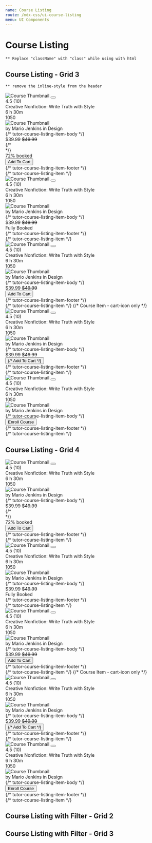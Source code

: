 ```yaml
---
name: Course Listing
route: /mdx-css/ui-course-listing
menu: UI Components
---
```



# Course Listing

`** Replace "className" with "class" while using with html` <br />

## Course Listing - Grid 3

`** remove the inline-style from the header`

<Playground>
	<div class="tutor-course-listing tutor-course-listing-grid-3 tutor-course-listing-filter-grid-2 tutor-course-listing-filter-grid-3">
		<div class="tutor-course-listing-item">
			<div class="tutor-course-listing-item-head tutor-bs-d-flex">
				<img
					src="https://preview.tutorlms.com/marketplace/wp-content/uploads/sites/6/2019/05/course-thumb-17.jpg"
					alt="Course Thumbnail"
				/>
				<button className="save-bookmark-btn tutor-bs-d-flex tutor-bs-align-items-center tutor-bs-justify-content-center"><span className="ttr-fav-line-filled"></span></button>
			</div>
			<div class="tutor-course-listing-item-body tutor-px-20 tutor-py-18">
				<div class="list-item-rating tutor-bs-d-flex">
					<div className="tutor-ratings">
						<div className="tutor-rating-stars">
							<span className="ttr-star-full-filled"></span>
							<span className="ttr-star-full-filled"></span>
							<span className="ttr-star-full-filled"></span>
							<span className="ttr-star-half-filled"></span>
							<span className="ttr-star-line-filled"></span>
						</div>
						<div className="tutor-rating-text">4.5 (10)</div>
					</div>
				</div>
				<div class="list-item-title text-medium-h5 color-text-primary">
					Creative Nonfiction: Write Truth with Style
				</div>
				<div class="list-item-meta text-medium-caption color-text-primary tutor-bs-d-flex tutor-mt-10">
					<div class="tutor-bs-d-flex tutor-bs-align-items-center">
						<span class="meta-icon ttr-clock-filled color-text-hints"></span>
						<span>6 h 30m</span>
					</div>
					<div class="tutor-bs-d-flex tutor-bs-align-items-center">
						<span class="meta-icon ttr-user-filled color-text-hints"></span>
						<span>1050</span>
					</div>
				</div>
				<div class="list-item-author tutor-bs-d-flex tutor-bs-align-items-center tutor-mt-30">
					<div class="tutor-avatar">
						<img src="https://i.imgur.com/CckCKYQ.jpeg" alt="Course Thumbnail" />
					</div>
					<div className="text-regular-caption color-text-subsued">
						by <span className="text-medium-caption color-text-primary">Mario Jenkins </span>
						in <span className="text-medium-caption color-text-primary">Design</span>
					</div>
				</div>
			</div> {/* tutor-course-listing-item-body */}
			<div class="tutor-course-listing-item-footer has-border tutor-py-15 tutor-px-20">
				<div class="list-item-price-with-booking tutor-bs-d-flex tutor-bs-align-items-center tutor-bs-justify-content-between">
					<div class="list-item-price tutor-bs-d-flex tutor-bs-align-items-center">
						<span class="price text-bold-h6 color-text-primary">$39.99</span>
						<span class="discount text-regular-caption color-text-hints">
							<del>$49.99</del>
						</span>
					</div>
					<div class="list-item-booking tutor-bs-d-flex tutor-bs-align-items-center">
						<div class="booking-progress tutor-bs-d-flex">
							<div class="circle-progress" style={{"--pro": "72%"}}></div>
							{/* <div class="circle-progress progress-full" style={{"--pro": "100%"}}></div> */}
						</div>
						<div class="text-medium-caption color-text-primary">72% booked</div>
					</div>
				</div>
				<div class="list-item-button tutor-mt-15">
					<button className="tutor-btn tutor-btn-icon tutor-btn-disable-outline tutor-btn-md tutor-btn-full">
						<span className="btn-icon ttr-cart-line-filled"></span>
						<span>Add To Cart</span>
					</button>
				</div>
			</div> {/* tutor-course-listing-item-footer */}
		</div> {/* tutor-course-listing-item */}
		<div class="tutor-course-listing-item">
			<div class="tutor-course-listing-item-head tutor-bs-d-flex">
				<img
					src="https://preview.tutorlms.com/marketplace/wp-content/uploads/sites/6/2019/05/course-thumb-17.jpg"
					alt="Course Thumbnail"
				/>
				<button className="save-bookmark-btn tutor-bs-d-flex tutor-bs-align-items-center tutor-bs-justify-content-center"><span className="ttr-fav-line-filled"></span></button>
			</div>
			<div class="tutor-course-listing-item-body tutor-px-20 tutor-py-18">
				<div class="list-item-rating tutor-bs-d-flex">
					<div className="tutor-ratings">
						<div className="tutor-rating-stars">
							<span className="ttr-star-full-filled"></span>
							<span className="ttr-star-full-filled"></span>
							<span className="ttr-star-full-filled"></span>
							<span className="ttr-star-half-filled"></span>
							<span className="ttr-star-line-filled"></span>
						</div>
						<div className="tutor-rating-text">4.5 (10)</div>
					</div>
				</div>
				<div class="list-item-title text-medium-h5 color-text-primary">
					Creative Nonfiction: Write Truth with Style
				</div>
				<div class="list-item-meta text-medium-caption color-text-primary tutor-bs-d-flex tutor-mt-10">
					<div class="tutor-bs-d-flex tutor-bs-align-items-center">
						<span class="meta-icon ttr-clock-filled color-text-hints"></span>
						<span>6 h 30m</span>
					</div>
					<div class="tutor-bs-d-flex tutor-bs-align-items-center">
						<span class="meta-icon ttr-user-filled color-text-hints"></span>
						<span>1050</span>
					</div>
				</div>
				<div class="list-item-author tutor-bs-d-flex tutor-bs-align-items-center tutor-mt-30">
					<div class="tutor-avatar">
						<img src="https://i.imgur.com/CckCKYQ.jpeg" alt="Course Thumbnail" />
					</div>
					<div className="text-regular-caption color-text-subsued">
						by <span className="text-medium-caption color-text-primary">Mario Jenkins </span>
						in <span className="text-medium-caption color-text-primary">Design</span>
					</div>
				</div>
			</div> {/* tutor-course-listing-item-body */}
			<div class="tutor-course-listing-item-footer has-border tutor-py-15 tutor-px-20">
				<div class="tutor-bs-d-flex tutor-bs-align-items-center tutor-bs-justify-content-between">
					<div class="list-item-price tutor-bs-d-flex tutor-bs-align-items-center">
						<span class="price text-bold-h6 color-text-primary">$39.99</span>
						<span class="discount text-regular-caption color-text-hints">
							<del>$49.99</del>
						</span>
					</div>
					<div class="list-item-booking-with-booking tutor-bs-d-flex tutor-bs-align-items-center">
						<div class="list-item-booking booking-full tutor-bs-d-flex tutor-bs-align-items-center">
							<div class="booking-progress tutor-bs-d-flex">
								<span className="btn-icon color-design-warning ttr-circle-outline-info-filled"></span>
							</div>
							<div class="text-medium-caption color-text-primary">Fully Booked</div>
						</div>
					</div>
				</div>
			</div> {/* tutor-course-listing-item-footer */}
		</div> {/* tutor-course-listing-item */}
		<div class="tutor-course-listing-item">
			<div class="tutor-course-listing-item-head tutor-bs-d-flex">
				<img
					src="https://preview.tutorlms.com/marketplace/wp-content/uploads/sites/6/2019/05/course-thumb-17.jpg"
					alt="Course Thumbnail"
				/>
				<button className="save-bookmark-btn tutor-bs-d-flex tutor-bs-align-items-center tutor-bs-justify-content-center"><span className="ttr-fav-line-filled"></span></button>
			</div>
			<div class="tutor-course-listing-item-body tutor-px-20 tutor-py-18">
				<div class="list-item-rating tutor-bs-d-flex">
					<div className="tutor-ratings">
						<div className="tutor-rating-stars">
							<span className="ttr-star-full-filled"></span>
							<span className="ttr-star-full-filled"></span>
							<span className="ttr-star-full-filled"></span>
							<span className="ttr-star-half-filled"></span>
							<span className="ttr-star-line-filled"></span>
						</div>
						<div className="tutor-rating-text">4.5 (10)</div>
					</div>
				</div>
				<div class="list-item-title text-medium-h5 color-text-primary">
					Creative Nonfiction: Write Truth with Style
				</div>
				<div class="list-item-meta text-medium-caption color-text-primary tutor-bs-d-flex tutor-mt-10">
					<div class="tutor-bs-d-flex tutor-bs-align-items-center">
						<span class="meta-icon ttr-clock-filled color-text-hints"></span>
						<span>6 h 30m</span>
					</div>
					<div class="tutor-bs-d-flex tutor-bs-align-items-center">
						<span class="meta-icon ttr-user-filled color-text-hints"></span>
						<span>1050</span>
					</div>
				</div>
				<div class="list-item-author tutor-bs-d-flex tutor-bs-align-items-center tutor-mt-30">
					<div class="tutor-avatar">
						<img src="https://i.imgur.com/CckCKYQ.jpeg" alt="Course Thumbnail" />
					</div>
					<div className="text-regular-caption color-text-subsued">
						by <span className="text-medium-caption color-text-primary">Mario Jenkins </span>
						in <span className="text-medium-caption color-text-primary">Design</span>
					</div>
				</div>
			</div> {/* tutor-course-listing-item-body */}
			<div class="tutor-course-listing-item-footer has-border tutor-py-15 tutor-px-20">
				<div class="tutor-bs-d-flex tutor-bs-align-items-center tutor-bs-justify-content-between">
					<div class="list-item-price tutor-bs-d-flex tutor-bs-align-items-center">
						<span class="price text-bold-h6 color-text-primary">$39.99</span>
						<span class="discount text-regular-caption color-text-hints">
							<del>$49.99</del>
						</span>
					</div>
					<div class="list-item-button">
						<button className="tutor-btn tutor-btn-icon tutor-btn-disable-outline tutor-btn-ghost tutor-no-hover tutor-btn-md">
							<span className="btn-icon ttr-cart-line-filled"></span>
							<span>Add To Cart</span>
						</button>
					</div>
				</div>
			</div> {/* tutor-course-listing-item-footer */}
		</div> {/* tutor-course-listing-item */}
		{/* Course Item - cart-icon only */}
		<div class="tutor-course-listing-item">
			<div class="tutor-course-listing-item-head tutor-bs-d-flex">
				<img
					src="https://preview.tutorlms.com/marketplace/wp-content/uploads/sites/6/2019/05/course-thumb-17.jpg"
					alt="Course Thumbnail"
				/>
				<button className="save-bookmark-btn tutor-bs-d-flex tutor-bs-align-items-center tutor-bs-justify-content-center"><span className="ttr-fav-line-filled"></span></button>
			</div>
			<div class="tutor-course-listing-item-body tutor-px-20 tutor-py-18">
				<div class="list-item-rating tutor-bs-d-flex">
					<div className="tutor-ratings">
						<div className="tutor-rating-stars">
							<span className="ttr-star-full-filled"></span>
							<span className="ttr-star-full-filled"></span>
							<span className="ttr-star-full-filled"></span>
							<span className="ttr-star-half-filled"></span>
							<span className="ttr-star-line-filled"></span>
						</div>
						<div className="tutor-rating-text">4.5 (10)</div>
					</div>
				</div>
				<div class="list-item-title text-medium-h5 color-text-primary">
					Creative Nonfiction: Write Truth with Style
				</div>
				<div class="list-item-meta text-medium-caption color-text-primary tutor-bs-d-flex tutor-mt-10">
					<div class="tutor-bs-d-flex tutor-bs-align-items-center">
						<span class="meta-icon ttr-clock-filled color-text-hints"></span>
						<span>6 h 30m</span>
					</div>
					<div class="tutor-bs-d-flex tutor-bs-align-items-center">
						<span class="meta-icon ttr-user-filled color-text-hints"></span>
						<span>1050</span>
					</div>
				</div>
				<div class="list-item-author tutor-bs-d-flex tutor-bs-align-items-center tutor-mt-30">
					<div class="tutor-avatar">
						<img src="https://i.imgur.com/CckCKYQ.jpeg" alt="Course Thumbnail" />
					</div>
					<div className="text-regular-caption color-text-subsued">
						by <span className="text-medium-caption color-text-primary">Mario Jenkins </span>
						in <span className="text-medium-caption color-text-primary">Design</span>
					</div>
				</div>
			</div> {/* tutor-course-listing-item-body */}
			<div class="tutor-course-listing-item-footer has-border tutor-py-15 tutor-px-20">
				<div class="tutor-bs-d-flex tutor-bs-align-items-center tutor-bs-justify-content-between">
					<div class="list-item-price tutor-bs-d-flex tutor-bs-align-items-center">
						<span class="price text-bold-h6 color-text-primary">$39.99</span>
						<span class="discount text-regular-caption color-text-hints">
							<del>$49.99</del>
						</span>
					</div>
					<div class="list-item-button">
						<button className="tutor-btn tutor-btn-icon tutor-btn-disable-outline tutor-btn-ghost tutor-no-hover tutor-btn-md">
							<span className="btn-icon ttr-cart-line-filled"></span>
							{/* <span>Add To Cart</span> */}
						</button>
					</div>
				</div>
			</div> {/* tutor-course-listing-item-footer */}
		</div> {/* tutor-course-listing-item */}
		<div class="tutor-course-listing-item">
			<div class="tutor-course-listing-item-head tutor-bs-d-flex">
				<img
					src="https://preview.tutorlms.com/marketplace/wp-content/uploads/sites/6/2019/05/course-thumb-17.jpg"
					alt="Course Thumbnail"
				/>
				<button className="save-bookmark-btn tutor-bs-d-flex tutor-bs-align-items-center tutor-bs-justify-content-center"><span className="ttr-fav-line-filled"></span></button>
			</div>
			<div class="tutor-course-listing-item-body tutor-px-20 tutor-py-18">
				<div class="list-item-rating tutor-bs-d-flex">
					<div className="tutor-ratings">
						<div className="tutor-rating-stars">
							<span className="ttr-star-full-filled"></span>
							<span className="ttr-star-full-filled"></span>
							<span className="ttr-star-full-filled"></span>
							<span className="ttr-star-half-filled"></span>
							<span className="ttr-star-line-filled"></span>
						</div>
						<div className="tutor-rating-text">4.5 (10)</div>
					</div>
				</div>
				<div class="list-item-title text-medium-h5 color-text-primary">
					Creative Nonfiction: Write Truth with Style
				</div>
				<div class="list-item-meta text-medium-caption color-text-primary tutor-bs-d-flex tutor-mt-10">
					<div class="tutor-bs-d-flex tutor-bs-align-items-center">
						<span class="meta-icon ttr-clock-filled color-text-hints"></span>
						<span>6 h 30m</span>
					</div>
					<div class="tutor-bs-d-flex tutor-bs-align-items-center">
						<span class="meta-icon ttr-user-filled color-text-hints"></span>
						<span>1050</span>
					</div>
				</div>
				<div class="list-item-author tutor-bs-d-flex tutor-bs-align-items-center tutor-mt-30">
					<div class="tutor-avatar">
						<img src="https://i.imgur.com/CckCKYQ.jpeg" alt="Course Thumbnail" />
					</div>
					<div className="text-regular-caption color-text-subsued">
						by <span className="text-medium-caption color-text-primary">Mario Jenkins </span>
						in <span className="text-medium-caption color-text-primary">Design</span>
					</div>
				</div>
			</div> {/* tutor-course-listing-item-body */}
			<div class="tutor-course-listing-item-footer tutor-py-15 tutor-px-20">
				<div class="list-item-button">
					<button class="tutor-btn tutor-btn-icon- tutor-btn-disable-outline tutor-btn-md tutor-btn-full">Enroll Course</button>
				</div>
			</div> {/* tutor-course-listing-item-footer */}
		</div> {/* tutor-course-listing-item */}
	</div>
</Playground>

## Course Listing - Grid 4
<Playground>
	<div class="tutor-course-listing tutor-course-listing-grid-4 tutor-course-listing-filter-grid-2 tutor-course-listing-filter-grid-3">
		<div class="tutor-course-listing-item">
			<div class="tutor-course-listing-item-head tutor-bs-d-flex">
				<img
					src="https://preview.tutorlms.com/marketplace/wp-content/uploads/sites/6/2019/05/course-thumb-17.jpg"
					alt="Course Thumbnail"
				/>
				<button className="save-bookmark-btn tutor-bs-d-flex tutor-bs-align-items-center tutor-bs-justify-content-center"><span className="ttr-fav-line-filled"></span></button>
			</div>
			<div class="tutor-course-listing-item-body tutor-px-20 tutor-py-18">
				<div class="list-item-rating tutor-bs-d-flex">
					<div className="tutor-ratings">
						<div className="tutor-rating-stars">
							<span className="ttr-star-full-filled"></span>
							<span className="ttr-star-full-filled"></span>
							<span className="ttr-star-full-filled"></span>
							<span className="ttr-star-half-filled"></span>
							<span className="ttr-star-line-filled"></span>
						</div>
						<div className="tutor-rating-text">4.5 (10)</div>
					</div>
				</div>
				<div class="list-item-title text-medium-h5 color-text-primary">
					Creative Nonfiction: Write Truth with Style
				</div>
				<div class="list-item-meta text-medium-caption color-text-primary tutor-bs-d-flex tutor-mt-10">
					<div class="tutor-bs-d-flex tutor-bs-align-items-center">
						<span class="meta-icon ttr-clock-filled color-text-hints"></span>
						<span>6 h 30m</span>
					</div>
					<div class="tutor-bs-d-flex tutor-bs-align-items-center">
						<span class="meta-icon ttr-user-filled color-text-hints"></span>
						<span>1050</span>
					</div>
				</div>
				<div class="list-item-author tutor-bs-d-flex tutor-bs-align-items-center tutor-mt-30">
					<div class="tutor-avatar">
						<img src="https://i.imgur.com/CckCKYQ.jpeg" alt="Course Thumbnail" />
					</div>
					<div className="text-regular-caption color-text-subsued">
						by <span className="text-medium-caption color-text-primary">Mario Jenkins </span>
						in <span className="text-medium-caption color-text-primary">Design</span>
					</div>
				</div>
			</div> {/* tutor-course-listing-item-body */}
			<div class="tutor-course-listing-item-footer has-border tutor-py-15 tutor-px-20">
				<div class="list-item-price-with-booking tutor-bs-d-flex tutor-bs-align-items-center tutor-bs-justify-content-between">
					<div class="list-item-price tutor-bs-d-flex tutor-bs-align-items-center">
						<span class="price text-bold-h6 color-text-primary">$39.99</span>
						<span class="discount text-regular-caption color-text-hints">
							<del>$49.99</del>
						</span>
					</div>
					<div class="list-item-booking tutor-bs-d-flex tutor-bs-align-items-center">
						<div class="booking-progress tutor-bs-d-flex">
							<div class="circle-progress" style={{"--pro": "72%"}}></div>
							{/* <div class="circle-progress progress-full" style={{"--pro": "100%"}}></div> */}
						</div>
						<div class="text-medium-caption color-text-primary">72% booked</div>
					</div>
				</div>
				<div class="list-item-button tutor-mt-15">
					<button className="tutor-btn tutor-btn-icon tutor-btn-disable-outline tutor-btn-md tutor-btn-full">
						<span className="btn-icon ttr-cart-line-filled"></span>
						<span>Add To Cart</span>
					</button>
				</div>
			</div> {/* tutor-course-listing-item-footer */}
		</div> {/* tutor-course-listing-item */}
		<div class="tutor-course-listing-item">
			<div class="tutor-course-listing-item-head tutor-bs-d-flex">
				<img
					src="https://preview.tutorlms.com/marketplace/wp-content/uploads/sites/6/2019/05/course-thumb-17.jpg"
					alt="Course Thumbnail"
				/>
				<button className="save-bookmark-btn tutor-bs-d-flex tutor-bs-align-items-center tutor-bs-justify-content-center"><span className="ttr-fav-line-filled"></span></button>
			</div>
			<div class="tutor-course-listing-item-body tutor-px-20 tutor-py-18">
				<div class="list-item-rating tutor-bs-d-flex">
					<div className="tutor-ratings">
						<div className="tutor-rating-stars">
							<span className="ttr-star-full-filled"></span>
							<span className="ttr-star-full-filled"></span>
							<span className="ttr-star-full-filled"></span>
							<span className="ttr-star-half-filled"></span>
							<span className="ttr-star-line-filled"></span>
						</div>
						<div className="tutor-rating-text">4.5 (10)</div>
					</div>
				</div>
				<div class="list-item-title text-medium-h5 color-text-primary">
					Creative Nonfiction: Write Truth with Style
				</div>
				<div class="list-item-meta text-medium-caption color-text-primary tutor-bs-d-flex tutor-mt-10">
					<div class="tutor-bs-d-flex tutor-bs-align-items-center">
						<span class="meta-icon ttr-clock-filled color-text-hints"></span>
						<span>6 h 30m</span>
					</div>
					<div class="tutor-bs-d-flex tutor-bs-align-items-center">
						<span class="meta-icon ttr-user-filled color-text-hints"></span>
						<span>1050</span>
					</div>
				</div>
				<div class="list-item-author tutor-bs-d-flex tutor-bs-align-items-center tutor-mt-30">
					<div class="tutor-avatar">
						<img src="https://i.imgur.com/CckCKYQ.jpeg" alt="Course Thumbnail" />
					</div>
					<div className="text-regular-caption color-text-subsued">
						by <span className="text-medium-caption color-text-primary">Mario Jenkins </span>
						in <span className="text-medium-caption color-text-primary">Design</span>
					</div>
				</div>
			</div> {/* tutor-course-listing-item-body */}
			<div class="tutor-course-listing-item-footer has-border tutor-py-15 tutor-px-20">
				<div class="tutor-bs-d-flex tutor-bs-align-items-center tutor-bs-justify-content-between">
					<div class="list-item-price tutor-bs-d-flex tutor-bs-align-items-center">
						<span class="price text-bold-h6 color-text-primary">$39.99</span>
						<span class="discount text-regular-caption color-text-hints">
							<del>$49.99</del>
						</span>
					</div>
					<div class="list-item-booking-with-booking tutor-bs-d-flex tutor-bs-align-items-center">
						<div class="list-item-booking booking-full tutor-bs-d-flex tutor-bs-align-items-center">
							<div class="booking-progress tutor-bs-d-flex">
								<span className="btn-icon color-design-warning ttr-circle-outline-info-filled"></span>
							</div>
							<div class="text-medium-caption color-text-primary">Fully Booked</div>
						</div>
					</div>
				</div>
			</div> {/* tutor-course-listing-item-footer */}
		</div> {/* tutor-course-listing-item */}
		<div class="tutor-course-listing-item">
			<div class="tutor-course-listing-item-head tutor-bs-d-flex">
				<img
					src="https://preview.tutorlms.com/marketplace/wp-content/uploads/sites/6/2019/05/course-thumb-17.jpg"
					alt="Course Thumbnail"
				/>
				<button className="save-bookmark-btn tutor-bs-d-flex tutor-bs-align-items-center tutor-bs-justify-content-center"><span className="ttr-fav-line-filled"></span></button>
			</div>
			<div class="tutor-course-listing-item-body tutor-px-20 tutor-py-18">
				<div class="list-item-rating tutor-bs-d-flex">
					<div className="tutor-ratings">
						<div className="tutor-rating-stars">
							<span className="ttr-star-full-filled"></span>
							<span className="ttr-star-full-filled"></span>
							<span className="ttr-star-full-filled"></span>
							<span className="ttr-star-half-filled"></span>
							<span className="ttr-star-line-filled"></span>
						</div>
						<div className="tutor-rating-text">4.5 (10)</div>
					</div>
				</div>
				<div class="list-item-title text-medium-h5 color-text-primary">
					Creative Nonfiction: Write Truth with Style
				</div>
				<div class="list-item-meta text-medium-caption color-text-primary tutor-bs-d-flex tutor-mt-10">
					<div class="tutor-bs-d-flex tutor-bs-align-items-center">
						<span class="meta-icon ttr-clock-filled color-text-hints"></span>
						<span>6 h 30m</span>
					</div>
					<div class="tutor-bs-d-flex tutor-bs-align-items-center">
						<span class="meta-icon ttr-user-filled color-text-hints"></span>
						<span>1050</span>
					</div>
				</div>
				<div class="list-item-author tutor-bs-d-flex tutor-bs-align-items-center tutor-mt-30">
					<div class="tutor-avatar">
						<img src="https://i.imgur.com/CckCKYQ.jpeg" alt="Course Thumbnail" />
					</div>
					<div className="text-regular-caption color-text-subsued">
						by <span className="text-medium-caption color-text-primary">Mario Jenkins </span>
						in <span className="text-medium-caption color-text-primary">Design</span>
					</div>
				</div>
			</div> {/* tutor-course-listing-item-body */}
			<div class="tutor-course-listing-item-footer has-border tutor-py-15 tutor-px-20">
				<div class="tutor-bs-d-flex tutor-bs-align-items-center tutor-bs-justify-content-between">
					<div class="list-item-price tutor-bs-d-flex tutor-bs-align-items-center">
						<span class="price text-bold-h6 color-text-primary">$39.99</span>
						<span class="discount text-regular-caption color-text-hints">
							<del>$49.99</del>
						</span>
					</div>
					<div class="list-item-button">
						<button className="tutor-btn tutor-btn-icon tutor-btn-disable-outline tutor-btn-ghost tutor-no-hover tutor-btn-md">
							<span className="btn-icon ttr-cart-line-filled"></span>
							<span>Add To Cart</span>
						</button>
					</div>
				</div>
			</div> {/* tutor-course-listing-item-footer */}
		</div> {/* tutor-course-listing-item */}
		{/* Course Item - cart-icon only */}
		<div class="tutor-course-listing-item">
			<div class="tutor-course-listing-item-head tutor-bs-d-flex">
				<img
					src="https://preview.tutorlms.com/marketplace/wp-content/uploads/sites/6/2019/05/course-thumb-17.jpg"
					alt="Course Thumbnail"
				/>
				<button className="save-bookmark-btn tutor-bs-d-flex tutor-bs-align-items-center tutor-bs-justify-content-center"><span className="ttr-fav-line-filled"></span></button>
			</div>
			<div class="tutor-course-listing-item-body tutor-px-20 tutor-py-18">
				<div class="list-item-rating tutor-bs-d-flex">
					<div className="tutor-ratings">
						<div className="tutor-rating-stars">
							<span className="ttr-star-full-filled"></span>
							<span className="ttr-star-full-filled"></span>
							<span className="ttr-star-full-filled"></span>
							<span className="ttr-star-half-filled"></span>
							<span className="ttr-star-line-filled"></span>
						</div>
						<div className="tutor-rating-text">4.5 (10)</div>
					</div>
				</div>
				<div class="list-item-title text-medium-h5 color-text-primary">
					Creative Nonfiction: Write Truth with Style
				</div>
				<div class="list-item-meta text-medium-caption color-text-primary tutor-bs-d-flex tutor-mt-10">
					<div class="tutor-bs-d-flex tutor-bs-align-items-center">
						<span class="meta-icon ttr-clock-filled color-text-hints"></span>
						<span>6 h 30m</span>
					</div>
					<div class="tutor-bs-d-flex tutor-bs-align-items-center">
						<span class="meta-icon ttr-user-filled color-text-hints"></span>
						<span>1050</span>
					</div>
				</div>
				<div class="list-item-author tutor-bs-d-flex tutor-bs-align-items-center tutor-mt-30">
					<div class="tutor-avatar">
						<img src="https://i.imgur.com/CckCKYQ.jpeg" alt="Course Thumbnail" />
					</div>
					<div className="text-regular-caption color-text-subsued">
						by <span className="text-medium-caption color-text-primary">Mario Jenkins </span>
						in <span className="text-medium-caption color-text-primary">Design</span>
					</div>
				</div>
			</div> {/* tutor-course-listing-item-body */}
			<div class="tutor-course-listing-item-footer has-border tutor-py-15 tutor-px-20">
				<div class="tutor-bs-d-flex tutor-bs-align-items-center tutor-bs-justify-content-between">
					<div class="list-item-price tutor-bs-d-flex tutor-bs-align-items-center">
						<span class="price text-bold-h6 color-text-primary">$39.99</span>
						<span class="discount text-regular-caption color-text-hints">
							<del>$49.99</del>
						</span>
					</div>
					<div class="list-item-button">
						<button className="tutor-btn tutor-btn-icon tutor-btn-disable-outline tutor-btn-ghost tutor-no-hover tutor-btn-md">
							<span className="btn-icon ttr-cart-line-filled"></span>
							{/* <span>Add To Cart</span> */}
						</button>
					</div>
				</div>
			</div> {/* tutor-course-listing-item-footer */}
		</div> {/* tutor-course-listing-item */}
		<div class="tutor-course-listing-item">
			<div class="tutor-course-listing-item-head tutor-bs-d-flex">
				<img
					src="https://preview.tutorlms.com/marketplace/wp-content/uploads/sites/6/2019/05/course-thumb-17.jpg"
					alt="Course Thumbnail"
				/>
				<button className="save-bookmark-btn tutor-bs-d-flex tutor-bs-align-items-center tutor-bs-justify-content-center"><span className="ttr-fav-line-filled"></span></button>
			</div>
			<div class="tutor-course-listing-item-body tutor-px-20 tutor-py-18">
				<div class="list-item-rating tutor-bs-d-flex">
					<div className="tutor-ratings">
						<div className="tutor-rating-stars">
							<span className="ttr-star-full-filled"></span>
							<span className="ttr-star-full-filled"></span>
							<span className="ttr-star-full-filled"></span>
							<span className="ttr-star-half-filled"></span>
							<span className="ttr-star-line-filled"></span>
						</div>
						<div className="tutor-rating-text">4.5 (10)</div>
					</div>
				</div>
				<div class="list-item-title text-medium-h5 color-text-primary">
					Creative Nonfiction: Write Truth with Style
				</div>
				<div class="list-item-meta text-medium-caption color-text-primary tutor-bs-d-flex tutor-mt-10">
					<div class="tutor-bs-d-flex tutor-bs-align-items-center">
						<span class="meta-icon ttr-clock-filled color-text-hints"></span>
						<span>6 h 30m</span>
					</div>
					<div class="tutor-bs-d-flex tutor-bs-align-items-center">
						<span class="meta-icon ttr-user-filled color-text-hints"></span>
						<span>1050</span>
					</div>
				</div>
				<div class="list-item-author tutor-bs-d-flex tutor-bs-align-items-center tutor-mt-30">
					<div class="tutor-avatar">
						<img src="https://i.imgur.com/CckCKYQ.jpeg" alt="Course Thumbnail" />
					</div>
					<div className="text-regular-caption color-text-subsued">
						by <span className="text-medium-caption color-text-primary">Mario Jenkins </span>
						in <span className="text-medium-caption color-text-primary">Design</span>
					</div>
				</div>
			</div> {/* tutor-course-listing-item-body */}
			<div class="tutor-course-listing-item-footer tutor-py-15 tutor-px-20">
				<div class="list-item-button">
					<button class="tutor-btn tutor-btn-icon- tutor-btn-disable-outline tutor-btn-md tutor-btn-full">Enroll Course</button>
				</div>
			</div> {/* tutor-course-listing-item-footer */}
		</div> {/* tutor-course-listing-item */}
	</div>
</Playground>

## Course Listing with Filter - Grid 2

## Course Listing with Filter - Grid 3